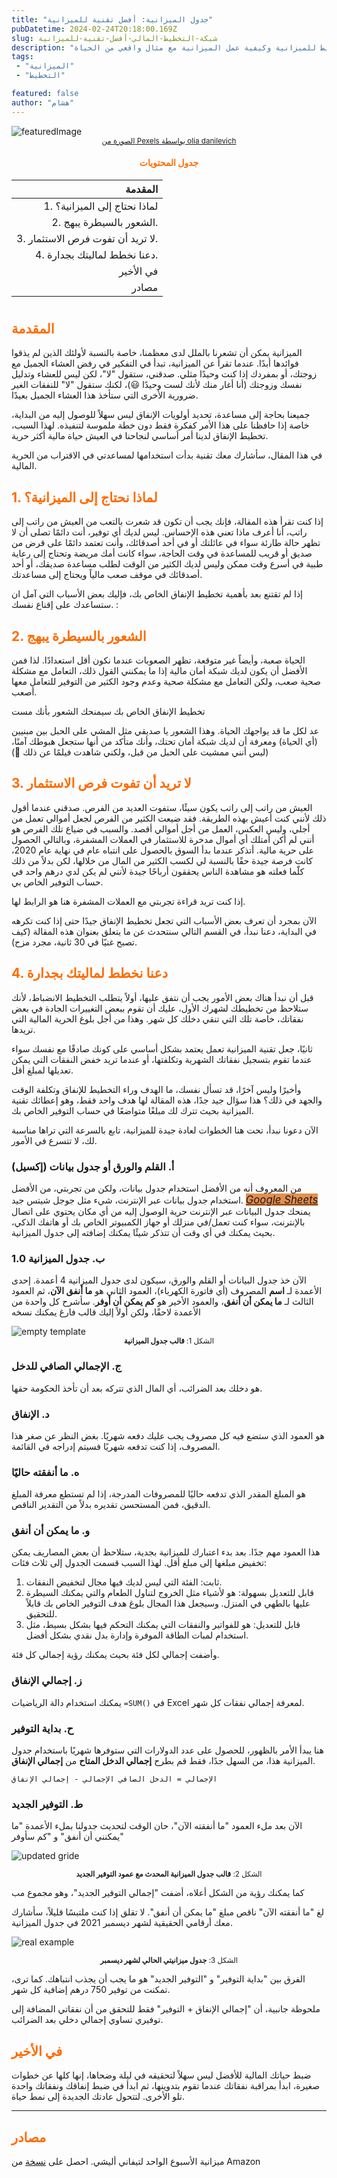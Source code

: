 ```yaml
---
title: "جدول الميزانية: أفضل تقنية للميزانية"
pubDatetime: 2024-02-24T20:18:00.169Z
slug: شبكة-التخطيط-المالي-أفضل-تقنية-للميزانية
description: "لماذا يجب عليك البدء في التخطيط للميزانية وكيفية عمل الميزانية مع مثال واقعي من الحياة"
tags:
 - "الميزانية"
 - "التخطيط"

featured: false
author: "هشام"
---
```



![featuredImage](@assets/images/Budgeting-grid:-the-best-budgeting-technique/cover.jpg)
<small style="display:inherit;text-align:center">
    <a href="https://www.pexels.com/photo/black-calculator-beside-coins-and-notebook-5466785/">الصورة من Pexels بواسطة olia danilevich</a>
</small>

<h4 style="color:#FF6B01!important;text-align:center">جدول المحتويات</h4>

| المقدمة |
|-----------------------------------:|
|1. لماذا نحتاج إلى الميزانية؟ |
| 2. الشعور بالسيطرة يبهج. |
| 3. لا تريد أن تفوت فرص الاستثمار. |
|4. دعنا نخطط لماليتك بجدارة. |
| في الأخير |
| مصادر |

# <h2 style="color:#FF6B01!important">المقدمة</h2>

الميزانية يمكن أن تشعرنا بالملل لدى معظمنا، خاصة بالنسبة لأولئك الذين لم يذقوا فوائدها أبدًا. عندما تقرأ عن الميزانية، تبدأ في التفكير في رفض العشاء الجميل مع زوجتك، أو بمفردك إذا كنت وحيدًا مثلي. صدقني، ستقول "لا"، لكن ليس للعشاء وتدليل نفسك وزوجتك (أنا أغار منك لأنك لست وحيدًا 😃)، لكنك ستقول "لا" للنفقات الغير ضرورية الأخرى التي ستأخذ هذا العشاء الجميل بعيدًا.

جميعنا بحاجة إلى مساعدة، تحديد أولويات الإنفاق ليس سهلاً للوصول إليه من البداية، خاصة إذا حافظنا على هذا الأمر كفكرة فقط دون خطة ملموسة لتنفيذه. لهذا السبب، تخطيط الإنفاق لدينا أمر أساسي لنجاحنا في العيش حياة مالية أكثر حرية.

في هذا المقال، سأشارك معك تقنية بدأت استخدامها لمساعدتي في الاقتراب من الحرية المالية.

<h2 style="color:#FF6B01!important">1. لماذا نحتاج إلى الميزانية؟</h2>

إذا كنت تقرأ هذه المقالة، فإنك يجب أن تكون قد شعرت بالتعب من العيش من راتب إلى راتب، أنا أعرف ماذا تعني هذه الإحساس. ليس لديك أي توفير، أنت دائمًا تصلى أن لا تظهر حالة طارئة سواء في عائلتك أو في أحد أصدقائك، وأنت تعتمد دائمًا على قرض من صديق أو قريب للمساعدة في وقت الحاجة، سواء كانت أمك مريضة وتحتاج إلى رعاية طبية في أسرع وقت ممكن وليس لديك الكثير من الوقت لطلب مساعدة صديقك، أو أحد أصدقائك في موقف صعب مالياً ويحتاج إلى مساعدتك.

إذا لم تقتنع بعد بأهمية تخطيط الإنفاق الخاص بك، فإليك بعض الأسباب التي آمل ان ستساعدك على إقناع نفسك. :

<h2 style="color:#FF6B01!important">2. الشعور بالسيطرة يبهج</h2>

الحياة صعبة، وأيضاً غير متوقعة، تظهر الصعوبات عندما نكون أقل استعدادًا. لذا فمن الأفضل أن يكون لديك شبكة أمان مالية إذا ما يمكنني القول ذلك، التعامل مع مشكلة صحية صعب، ولكن التعامل مع مشكلة صحية وعدم وجود الكثير من التوفير للتعامل معها أصعب.

تخطيط الإنفاق الخاص بك سيمنحك الشعور بأنك مست

عد لكل ما قد يواجهك الحياة. وهذا الشعور يا صديقي مثل المشي على الحبل بين مبنيين (أي الحياة) ومعرفة أن لديك شبكة أمان تحتك، وأنك متأكد من أنها ستجعل هبوطك آمنًا، (ليس أنني ممشيت على الحبل من قبل، ولكني شاهدت فيلمًا عن ذلك 🙂)

<h2 style="color:#FF6B01!important">3. لا تريد أن تفوت فرص الاستثمار</h2>

العيش من راتب إلى راتب يكون سيئًا، ستفوت العديد من الفرص. صدقني عندما أقول ذلك لأنني كنت أعيش بهذه الطريقة. فقد ضيعت الكثير من الفرص لجعل أموالي تعمل من أجلي، وليس العكس، العمل من أجل أموالي أقصد. والسبب في ضياع تلك الفرص هو أنني لم أكن أمتلك أي أموال مدخرة للاستثمار في العملات المشفرة، وبالتالي الحصول على حرية مالية. أتذكر عندما بدأ السوق بالحصول على انتباه عام في نهاية عام 2020، كانت فرصة جيدة حقًا بالنسبة لي لكسب الكثير من المال من خلالها، لكن بدلاً من ذلك كلّما فعلته هو مشاهدة الناس يحققون أرباحًا جيدة لأنني لم يكن لدي درهم واحد في حساب التوفير الخاص بي.

إذا كنت تريد قراءة تجربتي مع العملات المشفرة هنا هو الرابط لها.

الآن بمجرد أن تعرف بعض الأسباب التي تجعل تخطيط الإنفاق جيدًا حتى إذا كنت تكرهه في البداية، دعنا نبدأ، في القسم التالي سنتحدث عن ما يتعلق بعنوان هذه المقالة (كيف تصبح غنيًا في 30 ثانية، مجرد مزح).

<h2 style="color:#FF6B01!important">4. دعنا نخطط  لماليتك بجدارة</h2>

قبل أن نبدأ هناك بعض الأمور يجب أن نتفق عليها، أولاً يتطلب التخطيط الانضباط، لأنك ستلاحظ من تخطيطك لشهرك الأول، عليك أن تقوم ببعض التغييرات الجادة في بعض نفقاتك، خاصة تلك التي تنقي دخلك كل شهر. وهذا من أجل بلوغ الحرية المالية التي تريدها.

ثانيًا، جعل تقنية الميزانية تعمل يعتمد بشكل أساسي على كونك صادقًا مع نفسك سواء عندما تقوم بتسجيل نفقاتك الشهرية وتكلفتها، أو عندما تريد خفض النفقات التي يمكن تعديلها لمبلغ أقل.

وأخيرًا وليس آخرًا، قد تسأل نفسك، ما الهدف وراء التخطيط للإنفاق وتكلفة الوقت والجهد في ذلك؟ هذا سؤال جيد جدًا، هذه المقالة لها هدف واحد فقط، وهو إعطائك تقنية الميزانية بحيث تترك لك مبلغًا متواضعًا في حساب التوفير الخاص بك.

الآن دعونا نبدأ، تحت هنا الخطوات لعادة جيدة للميزانية، تابع بالسرعة التي تراها مناسبة لك، لا تتسرع في الأمور.

<h3 style=""> أ. القلم والورق أو جدول بيانات (إكسيل)</h3>

من المعروف أنه من الأفضل استخدام جدول بيانات، ولكن من تجربتي، من الأفضل استخدام جدول بيانات عبر الإنترنت،  شيء مثل جوجل شيتس جيد.
<i style="background-color:#e58e4e;font-size:1.2em;"> [Google Sheets](https://docs.google.com/spreadsheets) </i>
يمنحك جدول البيانات عبر الإنترنت حرية الوصول إليه من أي مكان يحتوي على اتصال بالإنترنت، سواء كنت تعمل/في منزلك أو جهاز الكمبيوتر الخاص بك أو هاتفك الذكي، بحيث يمكنك في أي وقت أن تتذكر شيئًا يمكنك إضافته إلى جدول الميزانية.

<h3 style="">  ب. جدول الميزانية 1.0</h3>

الآن خذ جدول البيانات أو القلم والورق، سيكون لدى جدول الميزانية 4 أعمدة. إحدى الأعمدة لـ **اسم** المصروف (أي فاتورة الكهرباء)، العمود الثاني هو **ما أنفق الآن**، ثم العمود الثالث لـ **ما يمكن أن أنفق**، والعمود الأخير هو **كم يمكن أن أوفر**. سأشرح كل واحدة من الأعمدة لاحقًا، ولكن أولاً إليك قالب فارغ يمكنك نسخه

![empty template](@assets/images/Budgeting-grid:-the-best-budgeting-technique/empty-template.png)
<small style="display:inherit;text-align:center">
    الشكل 1: <strong>قالب جدول الميزانية</strong>
</small>

<h3 style="">ج. الإجمالي الصافي للدخل</h3>

هو دخلك بعد الضرائب، أي المال الذي تتركه بعد أن تأخذ الحكومة حقها.

<h3 style="">د. الإنفاق</h3>

هو العمود الذي ستضع فيه كل مصروف يجب عليك دفعه شهريًا. بغض النظر عن صغر هذا المصروف، إذا كنت تدفعه شهريًا فسيتم إدراجه في القائمة.

<h3 style="">ه. ما أنفقته حاليًا</h3>

هو المبلغ المقدر الذي تدفعه حاليًا للمصروفات المدرجة، إذا لم تستطع معرفة المبلغ الدقيق، فمن المستحسن تقديره بدلاً من التقدير الناقص.

<h3 style="">و. ما يمكن أن أنفق</h3>

هذا العمود مهم جدًا. بعد بدء اعتبارك للميزانية بجدية، ستلاحظ أن بعض المصاريف يمكن تخفيض مبلغها إلى مبلغ أقل. لهذا السبب قسمت الجدول إلى ثلاث فئات:

1. ثابت: الفئة التي ليس لديك فيها مجال لتخفيض النفقات.
2. قابل للتعديل بسهولة: هو لأشياء مثل الخروج لتناول الطعام والتي يمكنك السيطرة عليها بالطهي في المنزل. وسيجعل هذا المجال بلوغ هدف التوفير الخاص بك قابلاً للتحقيق.
3. قابل للتعديل: هو للفواتير والنفقات التي يمكنك التحكم فيها بشكل بسيط، مثل استخدام لمبات الطاقة الموفرة وإدارة بدل نقدي بشكل أفضل.

وأضفت إجمالي لكل فئة بحيث يمكنك رؤية إجمالي كل فئة.

<h3 style="">ز. إجمالي الإنفاق</h3>

يمكنك استخدام دالة الرياضيات `=SUM()` في Excel لمعرفة إجمالي نفقات كل شهر.

<h3 style="">ح. بداية التوفير</h3>

هنا يبدأ الأمر بالظهور، للحصول على عدد الدولارات التي ستوفرها شهريًا باستخدام جدول الميزانية هذا، من السهل جدًا، فقط قم بطرح **إجمالي الدخل المتاح** من **إجمالي الإنفاق**.

`الإجمالي = الدخل الصافي الإجمالي - إجمالي الإنفاق`

<h3 style="">ط. التوفير الجديد</h3>

الآن بعد ملء العمود "ما أنفقته الآن"، حان الوقت لتحديث جدولنا بملء الأعمدة "ما يمكنني أن أنفق" و "كم سأوفر"

![updated gride](@assets/images/Budgeting-grid:-the-best-budgeting-technique/updated-grid.png)

<small style="display:inherit;text-align:center">
    الشكل 2: <strong>قالب جدول الميزانية المحدث مع عمود التوفير الجديد</strong>
</small>

كما يمكنك رؤية من الشكل أعلاه، أضفت "إجمالي التوفير الجديد"، وهو مجموع مب

لغ "ما أنفقته الآن" ناقص مبلغ "ما يمكن أن أنفق". لا تقلق إذا كنت ملتبسًا قليلاً، سأشارك معك أرقامي الحقيقية لشهر ديسمبر 2021 في جدول الميزانية.

![real example](@assets/images/Budgeting-grid:-the-best-budgeting-technique/real-numbers.png)

<small style="display:inherit;text-align:center">
    الشكل 3: <strong>جدول ميزانيتي الحالي لشهر ديسمبر</strong>
</small>

الفرق بين "بداية التوفير" و "التوفير الجديد" هو ما يجب أن يجذب انتباهك. كما ترى، تمكنت من توفير 750 درهم إضافية كل شهر.

ملحوظة جانبية، أن "إجمالي الإنفاق + التوفير" فقط للتحقق من أن نفقاتي المضافة إلى توفيري تساوي إجمالي دخلي بعد الضرائب.

 <h2 style="color:#FF6B01!important">في الأخير</h2>

ضبط حياتك المالية للأفضل ليس سهلاً لتحقيقه في ليلة وضحاها، إنها كلها عن خطوات صغيرة، ابدأ بمراقبة نفقاتك عندما تقوم بتدوينها، ثم ابدأ في ضبط إنفاقك ونفقاتك واحدة تلو الأخرى. لتتحول عادتك الجديدة إلى نمط حياة.

---

 <h2 style="color:#FF6B01!important">مصادر</h2>

ميزانية الأسبوع الواحد لتيفاني أليشي. احصل على [نسخة](https://www.amazon.com/One-Week-Budget-Create-Management/dp/B08KGZB3JF/ref=sr_1_1?keywords=the+one+week+budget&qid=1640024776&s=books&sprefix=the+one+week+%2Cstripbooks%2C209&sr=1-1) من Amazon
